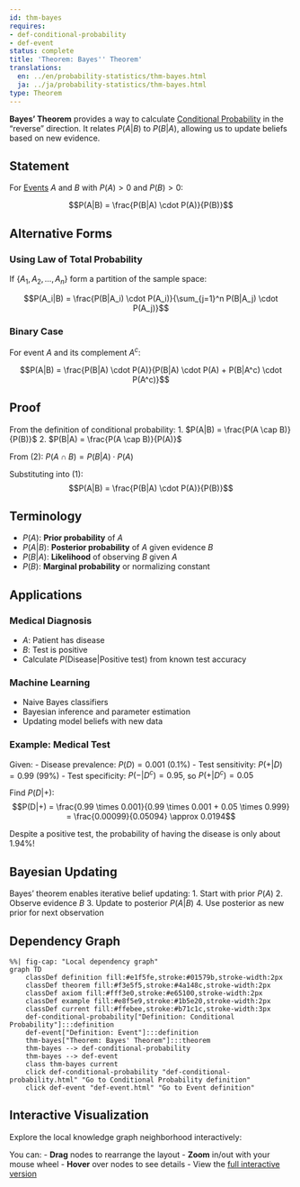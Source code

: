 ```yaml
---
id: thm-bayes
requires:
- def-conditional-probability
- def-event
status: complete
title: 'Theorem: Bayes'' Theorem'
translations:
  en: ../en/probability-statistics/thm-bayes.html
  ja: ../ja/probability-statistics/thm-bayes.html
type: Theorem
---
```


**Bayes' Theorem** provides a way to calculate [Conditional Probability](def-conditional-probability.qmd) in the "reverse" direction. It relates $P(A|B)$ to $P(B|A)$, allowing us to update beliefs based on new evidence.

## Statement

For [Events](def-event.qmd) $A$ and $B$ with $P(A) > 0$ and $P(B) > 0$:

$$P(A|B) = \frac{P(B|A) \cdot P(A)}{P(B)}$$

## Alternative Forms

### Using Law of Total Probability

If $\{A_1, A_2, ..., A_n\}$ form a partition of the sample space:

$$P(A_i|B) = \frac{P(B|A_i) \cdot P(A_i)}{\sum_{j=1}^n P(B|A_j) \cdot P(A_j)}$$

### Binary Case

For event $A$ and its complement $A^c$:

$$P(A|B) = \frac{P(B|A) \cdot P(A)}{P(B|A) \cdot P(A) + P(B|A^c) \cdot P(A^c)}$$

## Proof

From the definition of conditional probability:
1. $P(A|B) = \frac{P(A \cap B)}{P(B)}$
2. $P(B|A) = \frac{P(A \cap B)}{P(A)}$

From (2): $P(A \cap B) = P(B|A) \cdot P(A)$

Substituting into (1):
$$P(A|B) = \frac{P(B|A) \cdot P(A)}{P(B)}$$

## Terminology

- $P(A)$: **Prior probability** of $A$
- $P(A|B)$: **Posterior probability** of $A$ given evidence $B$
- $P(B|A)$: **Likelihood** of observing $B$ given $A$
- $P(B)$: **Marginal probability** or normalizing constant

## Applications

### Medical Diagnosis
- $A$: Patient has disease
- $B$: Test is positive
- Calculate $P(\text{Disease}|\text{Positive test})$ from known test accuracy

### Machine Learning
- Naive Bayes classifiers
- Bayesian inference and parameter estimation
- Updating model beliefs with new data

### Example: Medical Test

Given:
- Disease prevalence: $P(D) = 0.001$ (0.1%)
- Test sensitivity: $P(+|D) = 0.99$ (99%)
- Test specificity: $P(-|D^c) = 0.95$, so $P(+|D^c) = 0.05$

Find $P(D|+)$:
$$P(D|+) = \frac{0.99 \times 0.001}{0.99 \times 0.001 + 0.05 \times 0.999} = \frac{0.00099}{0.05094} \approx 0.0194$$

Despite a positive test, the probability of having the disease is only about 1.94%!

## Bayesian Updating

Bayes' theorem enables iterative belief updating:
1. Start with prior $P(A)$
2. Observe evidence $B$
3. Update to posterior $P(A|B)$
4. Use posterior as new prior for next observation

## Dependency Graph

```mermaid
%%| fig-cap: "Local dependency graph"
graph TD
    classDef definition fill:#e1f5fe,stroke:#01579b,stroke-width:2px
    classDef theorem fill:#f3e5f5,stroke:#4a148c,stroke-width:2px
    classDef axiom fill:#fff3e0,stroke:#e65100,stroke-width:2px
    classDef example fill:#e8f5e9,stroke:#1b5e20,stroke-width:2px
    classDef current fill:#ffebee,stroke:#b71c1c,stroke-width:3px
    def-conditional-probability["Definition: Conditional Probability"]:::definition
    def-event["Definition: Event"]:::definition
    thm-bayes["Theorem: Bayes' Theorem"]:::theorem
    thm-bayes --> def-conditional-probability
    thm-bayes --> def-event
    class thm-bayes current
    click def-conditional-probability "def-conditional-probability.html" "Go to Conditional Probability definition"
    click def-event "def-event.html" "Go to Event definition"
```

## Interactive Visualization

Explore the local knowledge graph neighborhood interactively:

::: {.graph-viz data-id="thm-bayes" data-width="700" data-height="500"}
:::

You can:
- **Drag** nodes to rearrange the layout
- **Zoom** in/out with your mouse wheel
- **Hover** over nodes to see details
- View the [full interactive version](../../output/interactive/thm-bayes.html){target="_blank"}
